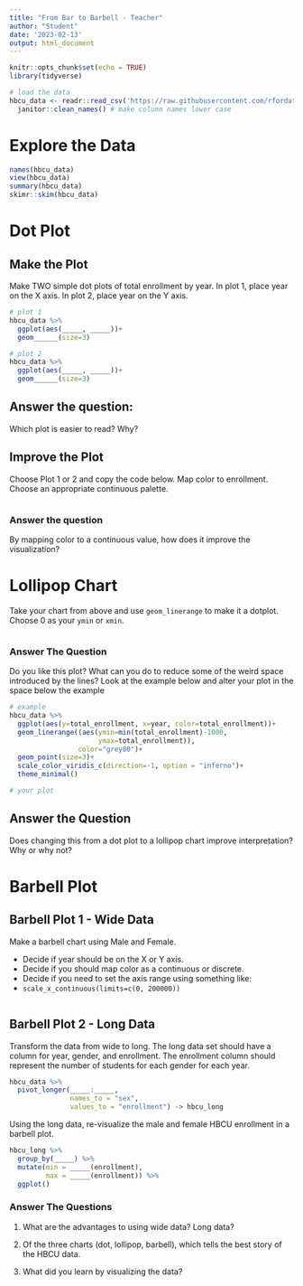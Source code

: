 ```yaml
---
title: "From Bar to Barbell - Teacher"
author: "Student"
date: '2023-02-13'
output: html_document
---
```


```r
knitr::opts_chunk$set(echo = TRUE)
library(tidyverse)

# load the data
hbcu_data <- readr::read_csv('https://raw.githubusercontent.com/rfordatascience/tidytuesday/master/data/2021/2021-02-02/hbcu_all.csv') %>%
  janitor::clean_names() # make column names lower case
```


# Explore the Data

```r
names(hbcu_data)
view(hbcu_data)
summary(hbcu_data)
skimr::skim(hbcu_data)
```


# Dot Plot

## Make the Plot

Make TWO simple dot plots of total enrollment by year.
In plot 1, place year on the X axis. In plot 2, place year on the Y axis.

```r
# plot 1
hbcu_data %>%
  ggplot(aes(_____, _____))+
  geom______(size=3)
```


```r
# plot 2
hbcu_data %>%
  ggplot(aes(_____, _____))+
  geom______(size=3)
```

## Answer the question:

Which plot is easier to read? Why?





## Improve the Plot

Choose Plot 1 or 2 and copy the code below.
Map color to enrollment. Choose an appropriate continuous palette.

```r



```


### Answer the question

By mapping color to a continuous value, how does it improve the visualization?





# Lollipop Chart

Take your chart from above and use `geom_linerange` to make it a dotplot.
Choose 0 as your `ymin` or `xmin`.

```r


```


### Answer The Question

Do you like this plot? What can you do to reduce some of the weird space introduced by the lines? Look at the example below and alter your plot in the space below the example






```r
# example
hbcu_data %>%
  ggplot(aes(y=total_enrollment, x=year, color=total_enrollment))+
  geom_linerange((aes(ymin=min(total_enrollment)-1000, 
                      ymax=total_enrollment)),
                 color="grey80")+
  geom_point(size=3)+
  scale_color_viridis_c(direction=-1, option = "inferno")+
  theme_minimal()
```


```r
# your plot
```


## Answer the Question

Does changing this from a dot plot to a lollipop chart improve interpretation? Why or why not?




# Barbell Plot

## Barbell Plot 1 - Wide Data

Make a barbell chart using Male and Female. 

- Decide if year should be on the X or Y axis.
- Decide if you should map color as a continuous or discrete.
- Decide if you need to set the axis range using something like:
 - `scale_x_continuous(limits=c(0, 200000))`

```r


  
  
```

## Barbell Plot 2 - Long Data

Transform the data from wide to long. The long data set should have a column for year, gender, and enrollment. The enrollment column should represent the number of students for each gender for each year.

<!-- Note: sex not gender -->

```r
hbcu_data %>%
  pivot_longer(_____:_____,
               names_to = "sex",
               values_to = "enrollment") -> hbcu_long
```

Using the long data, re-visualize the male and female HBCU enrollment in a barbell plot.


```r
hbcu_long %>%
  group_by(_____) %>%
  mutate(min = _____(enrollment),
         max = _____(enrollment)) %>%
  ggplot()
```


### Answer The Questions

1. What are the advantages to using wide data? Long data?

2. Of the three charts (dot, lollipop, barbell), which tells the best story of the HBCU data.

3. What did you learn by visualizing the data?


